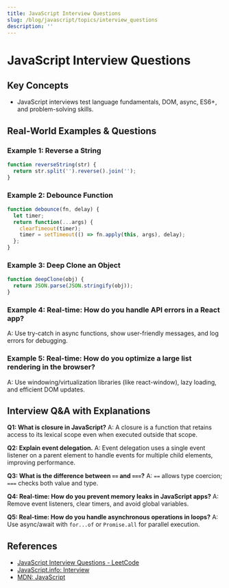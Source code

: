 ```yaml
---
title: JavaScript Interview Questions
slug: /blog/javascript/topics/interview_questions
description: ''
---
```

# JavaScript Interview Questions

## Key Concepts
- JavaScript interviews test language fundamentals, DOM, async, ES6+, and problem-solving skills.

## Real-World Examples & Questions

### Example 1: Reverse a String
```javascript
function reverseString(str) {
  return str.split('').reverse().join('');
}
```

### Example 2: Debounce Function
```javascript
function debounce(fn, delay) {
  let timer;
  return function(...args) {
    clearTimeout(timer);
    timer = setTimeout(() => fn.apply(this, args), delay);
  };
}
```

### Example 3: Deep Clone an Object
```javascript
function deepClone(obj) {
  return JSON.parse(JSON.stringify(obj));
}
```

### Example 4: Real-time: How do you handle API errors in a React app?
A: Use try-catch in async functions, show user-friendly messages, and log errors for debugging.

### Example 5: Real-time: How do you optimize a large list rendering in the browser?
A: Use windowing/virtualization libraries (like react-window), lazy loading, and efficient DOM updates.

## Interview Q&A with Explanations

**Q1: What is closure in JavaScript?**
A: A closure is a function that retains access to its lexical scope even when executed outside that scope.

**Q2: Explain event delegation.**
A: Event delegation uses a single event listener on a parent element to handle events for multiple child elements, improving performance.

**Q3: What is the difference between `==` and `===`?**
A: `==` allows type coercion; `===` checks both value and type.

**Q4: Real-time: How do you prevent memory leaks in JavaScript apps?**
A: Remove event listeners, clear timers, and avoid global variables.

**Q5: Real-time: How do you handle asynchronous operations in loops?**
A: Use async/await with `for...of` or `Promise.all` for parallel execution.

## References
- [JavaScript Interview Questions - LeetCode](https://leetcode.com/problemset/all/?topicSlugs=javascript)
- [JavaScript.info: Interview](https://javascript.info/)
- [MDN: JavaScript](https://developer.mozilla.org/en-US/docs/Web/JavaScript)
